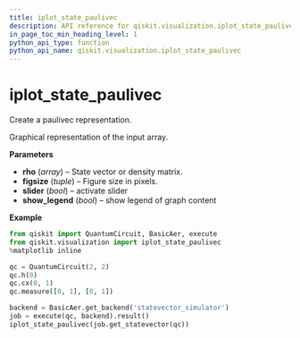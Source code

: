 ```yaml
---
title: iplot_state_paulivec
description: API reference for qiskit.visualization.iplot_state_paulivec
in_page_toc_min_heading_level: 1
python_api_type: function
python_api_name: qiskit.visualization.iplot_state_paulivec
---
```


# iplot\_state\_paulivec

<Function id="qiskit.visualization.iplot_state_paulivec" isDedicatedPage={true} github="https://github.com/qiskit/qiskit/tree/stable/0.14/qiskit/visualization/interactive/iplot_paulivec.py" signature="iplot_state_paulivec(rho, figsize=None, slider=False, show_legend=False)">
  Create a paulivec representation.

  Graphical representation of the input array.

  **Parameters**

  *   **rho** (*array*) – State vector or density matrix.
  *   **figsize** (*tuple*) – Figure size in pixels.
  *   **slider** (*bool*) – activate slider
  *   **show\_legend** (*bool*) – show legend of graph content

  **Example**

  ```python
  from qiskit import QuantumCircuit, BasicAer, execute
  from qiskit.visualization import iplot_state_paulivec
  %matplotlib inline

  qc = QuantumCircuit(2, 2)
  qc.h(0)
  qc.cx(0, 1)
  qc.measure([0, 1], [0, 1])

  backend = BasicAer.get_backend('statevector_simulator')
  job = execute(qc, backend).result()
  iplot_state_paulivec(job.get_statevector(qc))
  ```
</Function>


